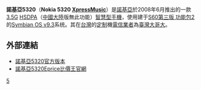 {{Infobox Mobile
| name            = 诺基亚 5320 XpressMusic
| image           = Nokia 5320.png
| imagesize       = 
| manufacturer    = [[诺基亚|诺基亚]]
| carrier         = 
| available       = 2008年4月22日
| series          = [[XpressMusic|XpressMusic系列]]
| predecessor     = 
| successor       = 
| status          = 
| form            = 直板式
| size            = 108 × 46 × 15 [[毫米|毫米]]
| weight          = 90[[克|克]]
| networks        = 网络制式
| os              = [[GSM|GSM]] 1800 / 1900 / 850 / 900<br/>[[WCDMA|WCDMA]] Band I (2100) / Band VIII (900)
| cpu             = [[ARM_11|ARM 11]] 单核 369[[MHz|MHz]]
| screen          = 240 × 320 像素 2[[英寸|英寸]]
| input           = 传统T9键盘
| interior_memory = 256[[MB|MB]]，最大用户可用140MB
| memory_card     = [[MicroSD|MicroSD]]最大支持16GB
| memory          = 128MB
| connectivity    = [[CSD|CSD]]<br/>Dual Transfer Mode (MSC 11)<br/>[[EGPRS|EGPRS]]<br/>[[GPRS|GPRS]]<br/>[[HSCSD|HSCSD]]<br/>[[HSDPA|HSDPA]]<br/>WCDMA<br/>[[蓝牙|蓝牙]]2.0 +EDR<br/>[[MicroUSB|MicroUSB]]
| battery         = BL-5B 3.7V 890[[mAh|mAh]]
| camera          = 200万像素 最大解析度1600 × 1200 像素<br/>闪光灯
| 2nd_camera      = 最大解析度384 × 320像素
| ringtone        = 
| music           = 支持格式：AAC, AAC+, AMR-NB, AMR-WB, HE-AAC v2, M4A, MIDI Tones (poly 64), Mobile XMF, MP3, MP4, RealAudio 7, 8, 10, SP-MIDI, True tones, WAV, WMA
}}

'''諾基亞5320'''（'''Nokia 5320 [[XpressMusic|XpressMusic]]'''）是[[諾基亞|諾基亞]]於2008年6月推出的一款[[3.5G|3.5G]] [[HSDPA|HSDPA]]（[[中國大陸|中國大陸]]版無此功能）[[智慧型手機|智慧型手機]]，使用建于[[S60|S60第三版 功能包2]]的[[Symbian_OS|Symbian OS v9.3]]系统。其在[[台灣|台灣]]的[[定制|定制]]機[[電信業者|電信業者]]為[[臺灣大哥大|臺灣大哥大]]。

==外部連結==
* [https://web.archive.org/web/20081219043416/http://europe.nokia.com/A4995458 諾基亞5320官方版本] 
* [http://www.eprice.com.tw/mobile/phone/?prod_id=3075 諾基亞5320Eprice比價王官網]{{Wayback|url=http://www.eprice.com.tw/mobile/phone/?prod_id=3075 |date=20090828120952 }}

{{Nokia phones}}
{{诺基亚 XpressMusic 系列手机}}

[[Category:諾基亞手機|5]]